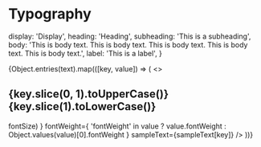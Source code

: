 
<Meta title="Common / Typography" />

# Typography

  display: 'Display',
  heading: 'Heading',
  subheading: 'This is a subheading',
  body: 'This is body text. This is body text. This is body text. This is body text. This is body text.',
  label: 'This is a label',
}

<div>
  {Object.entries(text).map(([key, value]) => (
    <>
      <h2>
        {key.slice(0, 1).toUpperCase()}
        {key.slice(1).toLowerCase()}
      </h2>
      <Typeset
        fontSizes={
          'fontSize' in value
            ? [value.fontSize]
            : Object.values(value).map(({ fontSize }) => fontSize)
        }
        fontWeight={
          'fontWeight' in value
            ? value.fontWeight
            : Object.values(value)[0].fontWeight
        }
        sampleText={sampleText[key]}
      />
    </>
  ))}
</div>
